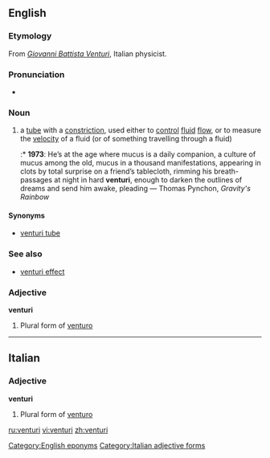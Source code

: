 ==English==

{{wikipedia}}

===Etymology===
From ''[[w:Giovanni Battista Venturi|Giovanni Battista Venturi]]'', Italian physicist.

===Pronunciation===
* {{IPA|/vɛn'tjʊəri/}}

===Noun===
{{en-noun|venturi}}

# a [[tube]] with a [[constriction]], used either to [[control]] [[fluid]] [[flow]], or to measure the [[velocity]] of a fluid (or of something travelling through a fluid)
#:* '''1973''': He’s at the age where mucus is a daily companion, a culture of mucus among the old, mucus in a thousand manifestations, appearing in clots by total surprise on a friend’s tablecloth, rimming his breath-passages at night in hard '''venturi''', enough to darken the outlines of dreams and send him awake, pleading — Thomas Pynchon, ''Gravity's Rainbow''

====Synonyms====
* [[venturi tube]]

===See also===
* [[venturi effect]]

===Adjective===
'''venturi''' {{m}}

# Plural form of [[venturo]]

[[Category:English eponyms]]

----

==Italian==

===Adjective===
'''venturi''' {{m}}

# Plural form of [[venturo]]

[[Category:Italian adjective forms]]

[[ru:venturi]]
[[vi:venturi]]
[[zh:venturi]]